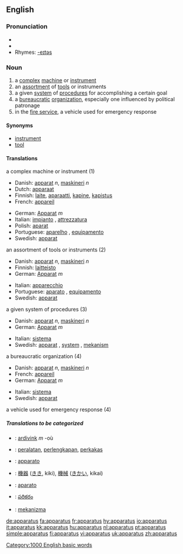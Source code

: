 ==English==

===Pronunciation===
* {{IPA|/æ.pəˈɹæ.təs/, (rare) /æ.pəˈɹeɪ.təs/, /æpəɹɑːtəs/}}
* {{audio|en-us-apparatus.ogg|Audio (US)}}
* Rhymes: [[Rhymes:English:-eɪtəs|-eɪtəs]]

=== Noun ===
{{en-noun-reg-es}}

# a [[complex]] [[machine]] or [[instrument]]
# an [[assortment]] of [[tool]]s or instruments
# a given [[system]] of [[procedure]]s for accomplishing a certain goal
# a [[bureaucratic]] [[organization]], especially one influenced by political patronage
# in the [[fire service]], a vehicle used for emergency response

==== Synonyms ====
*[[instrument]]
*[[tool]]

==== Translations ====
;a complex machine or instrument (1)
{{top}}
*Danish: [[apparat]] ''n'', [[maskineri]] ''n''
*Dutch: [[apparaat]]
*Finnish: [[laite]], [[aparaatti]], [[kapine]], [[kapistus]]
*French: [[appareil]] {{m}}
{{mid}}
*German: [[Apparat]] ''m''
*Italian: [[impianto]] {{m}}, [[attrezzatura]] {{f}}
*Polish: [[aparat]] {{m}}
*Portuguese: [[aparelho]] {{m}}, [[equipamento]] {{m}}
*Swedish: [[apparat]] {{c}}
{{bottom}}

;an assortment of tools or instruments (2)
{{top}}
*Danish: [[apparat]] ''n'', [[maskineri]] ''n''
*Finnish: [[laitteisto]] {{p}}
*German: [[Apparat]] ''m''
{{mid}}
*Italian: [[apparecchio]] {{m}}
*Portuguese: [[aparato]] {{m}}, [[equipamento]] {{m}}
*Swedish: [[apparat]] {{c}}
{{bottom}}

;a given system of procedures (3)
{{top}}
*Danish: [[apparat]] ''n'', [[maskineri]] ''n''
*German: [[Apparat]] ''m''
{{mid}}
*Italian: [[sistema]] {{f}}
*Swedish: [[apparat]] {{c}}, [[system]] {{n}}, [[mekanism]] {{c}}
{{bottom}}

;a bureaucratic organization (4)
{{top}}
*Danish: [[apparat]] ''n'', [[maskineri]] ''n''
*French: [[appareil]] {{m}}
*German: [[Apparat]] ''m''
{{mid}}
*Italian: [[sistema]] {{f}}
*Swedish: [[apparat]] {{c}}
{{bottom}}

;a vehicle used for emergency response (4)
{{top}}
{{mid}}
{{bottom}}

=====Translations to be categorized=====
{{checktrans}}
{{top}}
*{{ttbc|Breton}}: [[ardivink]] ''m'' -où
*{{ttbc|Indonesian}}: [[alat|peralatan]], [[lengkap|perlengkapan]], [[perkakas]]
*{{ttbc|Interlingua}}: [[apparato]]
{{mid}}
*{{ttbc|Japanese}}: [[機器]] ([[きき]], kiki), [[機械]] ([[きかい]], kikai)
*{{ttbc|Spanish}}: [[aparato]]
*{{ttbc|Telugu}}: [[పరికరం]]
*{{ttbc|Turkish}}: [[mekanizma]]
{{bottom}}

[[Category:1000 English basic words]]

[[de:apparatus]]
[[fa:apparatus]]
[[fr:apparatus]]
[[hy:apparatus]]
[[io:apparatus]]
[[it:apparatus]]
[[kk:apparatus]]
[[hu:apparatus]]
[[nl:apparatus]]
[[pt:apparatus]]
[[simple:apparatus]]
[[fi:apparatus]]
[[vi:apparatus]]
[[uk:apparatus]]
[[zh:apparatus]]
